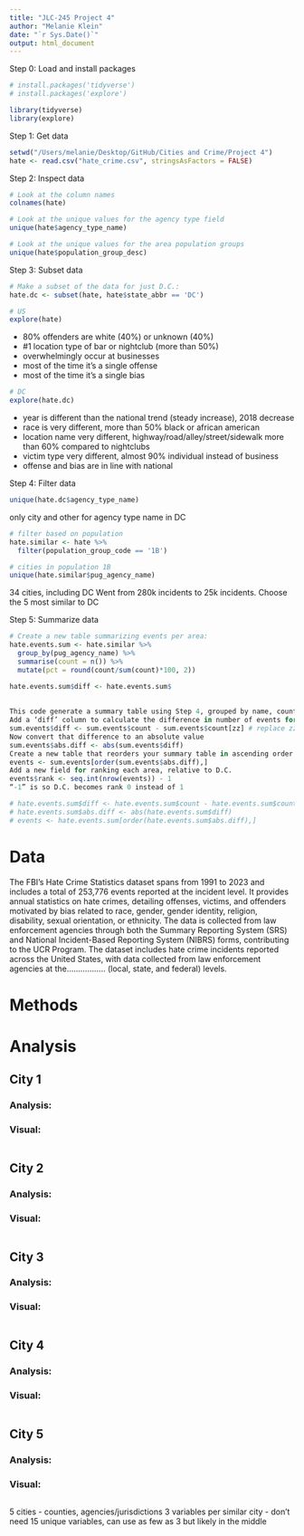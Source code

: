 ```yaml
---
title: "JLC-245 Project 4"
author: "Melanie Klein"
date: "`r Sys.Date()`"
output: html_document
---
```


Step 0: Load and install packages
```r
# install.packages('tidyverse')
# install.packages('explore')
```

```r
library(tidyverse)
library(explore)
```

Step 1: Get data
```r
setwd("/Users/melanie/Desktop/GitHub/Cities and Crime/Project 4")
hate <- read.csv("hate_crime.csv", stringsAsFactors = FALSE)
```

Step 2: Inspect data
```r
# Look at the column names
colnames(hate)
```

```r
# Look at the unique values for the agency type field
unique(hate$agency_type_name)
```

```r
# Look at the unique values for the area population groups
unique(hate$population_group_desc)
```

Step 3: Subset data
```r
# Make a subset of the data for just D.C.:
hate.dc <- subset(hate, hate$state_abbr == 'DC')
```

```r
# US
explore(hate)
```
- 80% offenders are white (40%) or unknown (40%)
- #1 location type of bar or nightclub (more than 50%)
- overwhelmingly occur at businesses
- most of the time it's a single offense
- most of the time it's a single bias

```r
# DC
explore(hate.dc)
```
- year is different than the national trend (steady increase), 2018 decrease
- race is very different, more than 50% black or african american
- location name very different, highway/road/alley/street/sidewalk more than 60% compared to nightclubs
- victim type very different, almost 90% individual instead of business
- offense and bias are in line with national

Step 4: Filter data
```r
unique(hate.dc$agency_type_name)
```
only city and other for agency type name in DC

```r
# filter based on population
hate.similar <- hate %>% 
  filter(population_group_code == '1B') 
```

```r
# cities in population 1B
unique(hate.similar$pug_agency_name)
```

34 cities, including DC
Went from 280k incidents to 25k incidents.
Choose the 5 most similar to DC

Step 5: Summarize data
```r
# Create a new table summarizing events per area:
hate.events.sum <- hate.similar %>% 
  group_by(pug_agency_name) %>%
  summarise(count = n()) %>% 
  mutate(pct = round(count/sum(count)*100, 2))

hate.events.sum$diff <- hate.events.sum$
  
  
This code generate a summary table using Step 4, grouped by name, count number of events, and adding a percentage - for percentage of all events
Add a ‘diff’ column to calculate the difference in number of events for each area relative to D.C.
sum.events$diff <- sum.events$count - sum.events$count[zz] # replace zz with the row number for D.C.
Now convert that difference to an absolute value
sum.events$abs.diff <- abs(sum.events$diff)
Create a new table that reorders your summary table in ascending order of absolute difference
events <- sum.events[order(sum.events$abs.diff),]
Add a new field for ranking each area, relative to D.C.
events$rank <- seq.int(nrow(events)) - 1
“-1” is so D.C. becomes rank 0 instead of 1

# hate.events.sum$diff <- hate.events.sum$count - hate.events.sum$count[34]
# hate.events.sum$abs.diff <- abs(hate.events.sum$diff)
# events <- hate.events.sum[order(hate.events.sum$abs.diff),]

```



# Data
The FBI's Hate Crime Statistics dataset spans from 1991 to 2023 and includes a total of 253,776 events reported at the incident level. It provides annual statistics on hate crimes, detailing offenses, victims, and offenders motivated by bias related to race, gender, gender identity, religion, disability, sexual orientation, or ethnicity. The data is collected from law enforcement agencies through both the Summary Reporting System (SRS) and National Incident-Based Reporting System (NIBRS) forms, contributing to the UCR Program. The dataset includes hate crime incidents reported across the United States, with data collected from law enforcement agencies at the................. (local, state, and federal) levels.


# Methods

# Analysis

## City 1

### Analysis: 

### Visual:
```r

```

## City 2

### Analysis: 

### Visual:
```r

```

## City 3

### Analysis: 

### Visual:
```r

```

## City 4

### Analysis: 

### Visual:
```r

```

## City 5

### Analysis: 

### Visual:
```r

```

5 cities
- counties, agencies/jurisdictions
3 variables per similar city
- don't need 15 unique variables, can use as few as 3 but likely in the middle